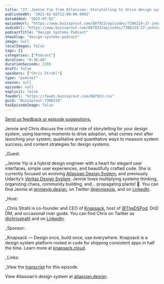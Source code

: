 ```yaml
---
title: "27. Jennie Yip from Atlassian: Storytelling to drive design system success"
publishedAt: "2021-02-02T12:00:00.000Z"
dateAdded: "2025-07-02"
episodeUrl: "https://www.buzzsprout.com/887923/episodes/7306219-27-jennie-yip-from-atlassian-storytelling-to-drive-design-system-success.mp3"
audioUrl: "https://www.buzzsprout.com/887923/episodes/7306219-27-jennie-yip-from-atlassian-storytelling-to-drive-design-system-success.mp3"
podcastTitle: "Design Systems Podcast"
showSlug: "design-systems-podcast"
image: null
localImages: false
tags: []
categories: ["Podcast"]
duration: "0:36:40"
durationSeconds: 2200
draft: false
speakers: ["Chris Strahl"]
type: "podcast"
season: null
episode: null
explicit: false
feedUrl: "https://feeds.buzzsprout.com/887923.rss"
guid: "Buzzsprout-7306219"
hasEpisodeImage: false
---
```

[Send us feedback or episode suggestions.](https://www.buzzsprout.com/twilio/text_messages/887923/open_sms)

Jennie and Chris discuss the critical role of storytelling for your design system, using learning moments to drive adoption, what comes next after launching your system, qualitative and quantitative ways to measure system success, and content strategies for design systems.  
  
_Guest:  
  
_Jennie Yip is a hybrid design engineer with a heart for elegant user interfaces, simple user experiences, and beautifully crafted code. She is currently focused on evolving [Atlassian Design System](https://www.atlassian.design), and previously Udacity’s [Veritas Design System](https://veritas.udacity.design/). Jennie loves multiplying systems thinking, organizing chaos, community building, and... propagating plants! 🌱. You can find Jennie at [jennieyip.design](https://www.jennieyip.design), on Twitter [@jenniesyip](https://twitter.com/jenniesyip), and on [LinkedIn](https://www.linkedin.com/in/jenniesyip/).  
  
_Host:  
  
_Chris Strahl is co-founder and CEO of [Knapsack](https://www.knapsack.cloud/), host of [@TheDSPod](https://twitter.com/thedspod), DnD DM, and occasional river guide. You can find Chris on Twitter as [@chrisstrahl](https://twitter.com/chrisstrahl) and on [LinkedIn](https://www.linkedin.com/in/chrisstrahl/).  
  
_Sponsor:  
  
_Knapsack — Design once, build once, use everywhere. Knapsack is a design system platform rooted in code for shipping consistent apps in half the time. Learn more at [knapsack.cloud](https://www.knapsack.cloud).  
  
_Links:  
  
_View the [transcript](https://drive.google.com/file/d/1fecaYLyXDTzcjOVCpbjy2w8qqJ74R34T/view?usp=sharing) for this episode.  
  
View Atlassian’s design system at [atlassian.design](https://atlassian.design).
